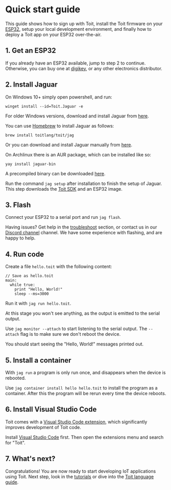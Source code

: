 
# Quick start guide

This guide shows how to sign up with Toit, install the Toit firmware on your [ESP32](https://www.espressif.com/en/products/socs/esp32),
setup your local development environment, and finally how to deploy a Toit app on your ESP32 over-the-air.

## 1. Get an ESP32

If you already have an ESP32 available, jump to step 2 to continue. Otherwise, you can buy one at [digikey](https://www.digikey.com), or
any other electronics distributor.

## 2. Install Jaguar

<Tabs>
<Tab label="Windows">

On Windows 10+ simply open powershell, and run:
```shell
winget install --id=Toit.Jaguar -e
```

For older Windows versions, download and install Jaguar from
[here](https://github.com/toitlang/jaguar/releases/latest/download/jag_installer.exe).

</Tab>
<Tab label="macOS">

You can use [Homebrew](https://brew.sh/) to install Jaguar as follows:
```shell
brew install toitlang/toit/jag
```

Or you can download and install Jaguar manually from
[here](https://github.com/toitlang/jaguar/releases/latest/download/jag.dmg).

</Tab>

<Tab label="Linux">

On Archlinux there is an AUR package, which can be installed like so:

```shell
yay install jaguar-bin
```

A precompiled binary can be downloaded [here](https://github.com/toitlang/jaguar/releases/latest/download/jag_linux.tgz).

</Tab>
</Tabs>

Run the command `jag setup` after installation to finish the setup of Jaguar. This step downloads
the [Toit SDK](https://github.com/toitlang/toit) and an ESP32 image.

## 3. Flash

Connect your ESP32 to a serial port and run `jag flash`.

Having issues? Get help in the [troubleshoot](../../support/troubleshoot) section, or contact us in
our [Discord channel](https://discord.gg/Q7Y9VQ5nh2) channel. We have some experience with flashing,
and are happy to help.

## 4. Run code

Create a file `hello.toit` with the following content:

```
// Save as hello.toit
main:
  while true:
    print "Hello, World!"
    sleep --ms=3000
```

Run it with `jag run hello.toit`.

At this stage you won't see anything, as the output is emitted to the serial output.

Use `jag monitor --attach` to start listening to the serial output. The `--attach` flag
is to make sure we don't reboot the device.

You should start seeing the "Hello, World!" messages printed out.

## 5. Install a container

With `jag run` a program is only run once, and disappears when the device is rebooted.

Use `jag container install hello hello.toit` to install the program as a container. After this the
program will be rerun every time the device reboots.

## 6. Install Visual Studio Code

Toit comes with a [Visual Studio Code extension](https://marketplace.visualstudio.com/items?itemName=toit.toit),
which significantly improves development of Toit code.

Install [Visual Studio Code](https://code.visualstudio.com/) first. Then open the extensions menu and search for
"Toit".

## 7. What's next?

Congratulations! You are now ready to start developing IoT applications using Toit. Next step, look in the [tutorials](../../tutorials) or dive into the [Toit language guide](../../language).
